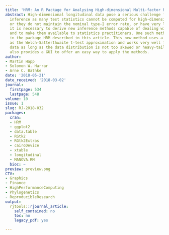 ```yaml
---
title: 'HRM: An R Package for Analysing High-dimensional Multi-factor Repeated Measures'
abstract: High-dimensional longitudinal data pose a serious challenge for statistical
  inference as many test statistics cannot be computed for high-dimensional data,
  or they do not maintain the nominal type-I error rate, or have very low power. Therefore,
  it is necessary to derive new inference methods capable of dealing with high dimensionality,
  and to make them available to statistics practitioners. One such method is implemented
  in the package HRM described in this article. This new method uses a similar approach
  as the Welch-Satterthwaite t-test approximation and works very well for high-dimensional
  data as long as the data distribution is not too skewed or heavy-tailed. The package
  also provides a GUI to offer an easy way to apply the methods.
author:
- Martin Happ
- Solomon W. Harrar
- Arne C. Bathke
date: '2018-05-21'
date_received: '2018-03-02'
journal:
  firstpage: 534
  lastpage: 548
volume: 10
issue: 1
slug: RJ-2018-032
packages:
  cran:
  - HRM
  - ggplot2
  - data.table
  - RGtk2
  - RGtk2Extras
  - cairoDevice
  - xtable
  - longitudinal
  - MANOVA.RM
  bioc: ~
preview: preview.png
CTV:
- Graphics
- Finance
- HighPerformanceComputing
- Phylogenetics
- ReproducibleResearch
output:
  rjtools::rjournal_article:
    self_contained: no
    toc: no
    legacy_pdf: yes

---
```

